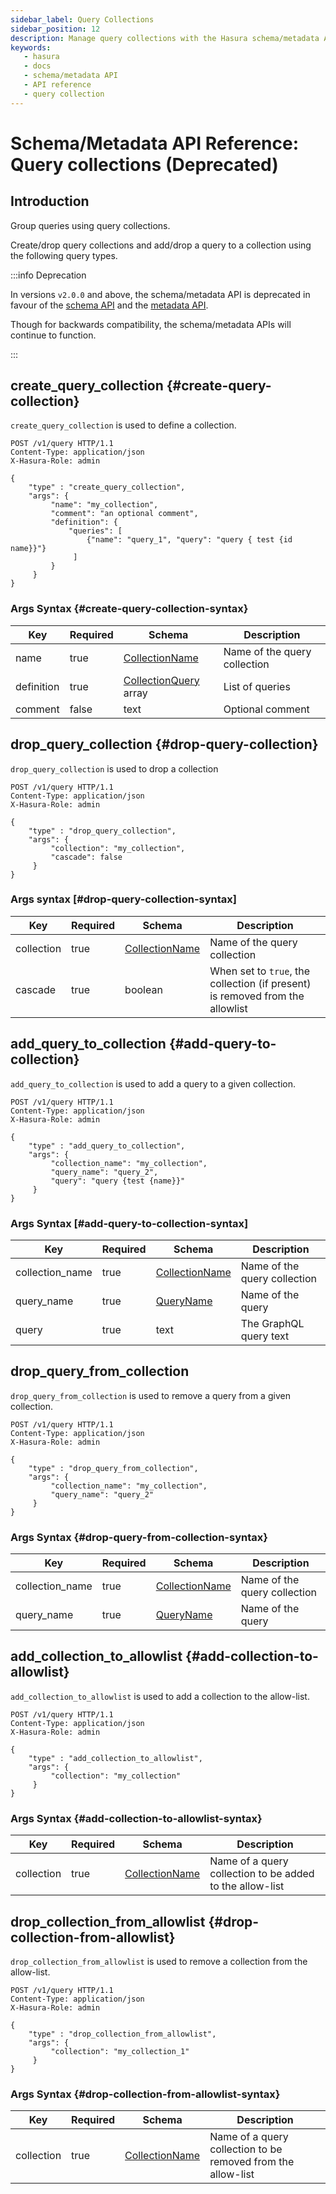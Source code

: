 ```yaml
---
sidebar_label: Query Collections
sidebar_position: 12 
description: Manage query collections with the Hasura schema/metadata API
keywords:
   - hasura
   - docs
   - schema/metadata API
   - API reference
   - query collection
---
```


# Schema/Metadata API Reference: Query collections (Deprecated)

## Introduction

Group queries using query collections.

Create/drop query collections and add/drop a query to a collection using
the following query types.

:::info Deprecation

In versions `v2.0.0` and above, the schema/metadata API is deprecated in
favour of the [schema API](/graphql/core/api-reference/schema-api/index.mdx) and the
[metadata API](/graphql/core/api-reference/metadata-api/index.mdx).

Though for backwards compatibility, the schema/metadata APIs will
continue to function.

:::

## create_query_collection {#create-query-collection}

`create_query_collection` is used to define a collection.

```http
POST /v1/query HTTP/1.1
Content-Type: application/json
X-Hasura-Role: admin

{
    "type" : "create_query_collection",
    "args": {
         "name": "my_collection",
         "comment": "an optional comment",
         "definition": {
             "queries": [
                 {"name": "query_1", "query": "query { test {id name}}"}
              ]
         }
     }
}
```

### Args Syntax {#create-query-collection-syntax}

| Key        | Required | Schema                                                                                | Description                  |
|------------|----------|---------------------------------------------------------------------------------------|------------------------------|
| name       | true     | [CollectionName](/graphql/core/api-reference/syntax-defs.mdx#collectionname)          | Name of the query collection |
| definition | true     | [CollectionQuery](/graphql/core/api-reference/syntax-defs.mdx#collectionquery) array  | List of queries              |
| comment    | false    | text                                                                                  | Optional comment             |

## drop_query_collection {#drop-query-collection}

`drop_query_collection` is used to drop a collection

```http
POST /v1/query HTTP/1.1
Content-Type: application/json
X-Hasura-Role: admin

{
    "type" : "drop_query_collection",
    "args": {
         "collection": "my_collection",
         "cascade": false
     }
}
```

### Args syntax [#drop-query-collection-syntax]

| Key        | Required | Schema                                                                        | Description                                                                   |
|------------|----------|-------------------------------------------------------------------------------|-------------------------------------------------------------------------------|
| collection | true     | [CollectionName](/graphql/core/api-reference/syntax-defs.mdx#collectionname)  | Name of the query collection                                                  |
| cascade    | true     | boolean                                                                       | When set to `true`, the collection (if present) is removed from the allowlist |

## add_query_to_collection {#add-query-to-collection}

`add_query_to_collection` is used to add a query to a given collection.

```http
POST /v1/query HTTP/1.1
Content-Type: application/json
X-Hasura-Role: admin

{
    "type" : "add_query_to_collection",
    "args": {
         "collection_name": "my_collection",
         "query_name": "query_2",
         "query": "query {test {name}}"
     }
}
```

### Args Syntax [#add-query-to-collection-syntax]

| Key             | Required | Schema                                                                       | Description                  |
|-----------------|----------|------------------------------------------------------------------------------|------------------------------|
| collection_name | true     | [CollectionName](/graphql/core/api-reference/syntax-defs.mdx#collectionname) | Name of the query collection |
| query_name      | true     | [QueryName](/graphql/core/api-reference/syntax-defs.mdx#queryname)           | Name of the query            |
| query           | true     | text                                                                         | The GraphQL query text       |

## drop_query_from_collection

`drop_query_from_collection` is used to remove a query from a given
collection.

```http
POST /v1/query HTTP/1.1
Content-Type: application/json
X-Hasura-Role: admin

{
    "type" : "drop_query_from_collection",
    "args": {
         "collection_name": "my_collection",
         "query_name": "query_2"
     }
}
```

### Args Syntax {#drop-query-from-collection-syntax}

| Key             | Required | Schema                                                                       | Description                  |
|-----------------|----------|------------------------------------------------------------------------------|------------------------------|
| collection_name | true     | [CollectionName](/graphql/core/api-reference/syntax-defs.mdx#collectionname) | Name of the query collection |
| query_name      | true     | [QueryName](/graphql/core/api-reference/syntax-defs.mdx#queryname)           | Name of the query            |

## add_collection_to_allowlist {#add-collection-to-allowlist}

`add_collection_to_allowlist` is used to add a collection to the allow-list.

```http
POST /v1/query HTTP/1.1
Content-Type: application/json
X-Hasura-Role: admin

{
    "type" : "add_collection_to_allowlist",
    "args": {
         "collection": "my_collection"
     }
}
```

### Args Syntax {#add-collection-to-allowlist-syntax}

| Key        | Required | Schema                                                                       | Description                                              |
|------------|----------|------------------------------------------------------------------------------|----------------------------------------------------------|
| collection | true     | [CollectionName](/graphql/core/api-reference/syntax-defs.mdx#collectionname) | Name of a query collection to be added to the allow-list |

## drop_collection_from_allowlist {#drop-collection-from-allowlist}

`drop_collection_from_allowlist` is used to remove a collection from the allow-list.

```http
POST /v1/query HTTP/1.1
Content-Type: application/json
X-Hasura-Role: admin

{
    "type" : "drop_collection_from_allowlist",
    "args": {
         "collection": "my_collection_1"
     }
}
```

### Args Syntax {#drop-collection-from-allowlist-syntax}

| Key        | Required | Schema                                                                       | Description                                                  |
|------------|----------|------------------------------------------------------------------------------|--------------------------------------------------------------|
| collection | true     | [CollectionName](/graphql/core/api-reference/syntax-defs.mdx#collectionname) | Name of a query collection to be removed from the allow-list |
